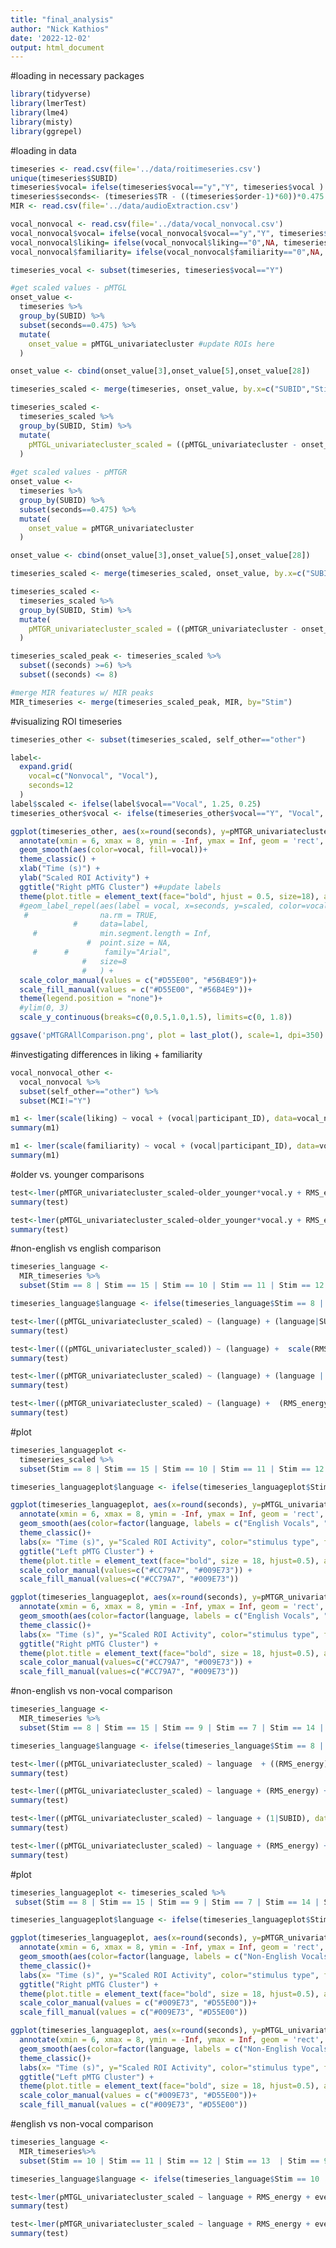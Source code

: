 ```yaml
---
title: "final_analysis"
author: "Nick Kathios"
date: '2022-12-02'
output: html_document
---
```

#loading in necessary packages
```r
library(tidyverse)
library(lmerTest)
library(lme4)
library(misty)
library(ggrepel)
```

#loading in data
```r
timeseries <- read.csv(file='../data/roitimeseries.csv')
unique(timeseries$SUBID)
timeseries$vocal= ifelse(timeseries$vocal=="y","Y", timeseries$vocal ) #recoding some values
timeseries$seconds<- (timeseries$TR - ((timeseries$order-1)*60))*0.475 # adding seconds to df
MIR <- read.csv(file='../data/audioExtraction.csv')

vocal_nonvocal <- read.csv(file='../data/vocal_nonvocal.csv')
vocal_nonvocal$vocal= ifelse(vocal_nonvocal$vocal=="y","Y", timeseries$vocal ) #recoding some values
vocal_nonvocal$liking= ifelse(vocal_nonvocal$liking=="0",NA, timeseries$liking ) #recoding some values
vocal_nonvocal$familiarity= ifelse(vocal_nonvocal$familiarity=="0",NA, timeseries$familiarity ) #recoding some values

timeseries_vocal <- subset(timeseries, timeseries$vocal=="Y")

#get scaled values - pMTGL
onset_value <- 
  timeseries %>%
  group_by(SUBID) %>%
  subset(seconds==0.475) %>%
  mutate(
    onset_value = pMTGL_univariatecluster #update ROIs here
  )

onset_value <- cbind(onset_value[3],onset_value[5],onset_value[28])

timeseries_scaled <- merge(timeseries, onset_value, by.x=c("SUBID","Stim"), by.y=c("SUBID", "Stim"))

timeseries_scaled <-
  timeseries_scaled %>%
  group_by(SUBID, Stim) %>%
  mutate(
    pMTGL_univariatecluster_scaled = ((pMTGL_univariatecluster - onset_value)/sd(pMTGL_univariatecluster)) #update ROIs here
  )
  
#get scaled values - pMTGR
onset_value <- 
  timeseries %>%
  group_by(SUBID) %>%
  subset(seconds==0.475) %>%
  mutate(
    onset_value = pMTGR_univariatecluster
  )

onset_value <- cbind(onset_value[3],onset_value[5],onset_value[28])

timeseries_scaled <- merge(timeseries_scaled, onset_value, by.x=c("SUBID","Stim"), by.y=c("SUBID", "Stim"))

timeseries_scaled <-
  timeseries_scaled %>%
  group_by(SUBID, Stim) %>%
  mutate(
    pMTGR_univariatecluster_scaled = ((pMTGR_univariatecluster - onset_value.y)/sd(pMTGR_univariatecluster)) 
  )

timeseries_scaled_peak <- timeseries_scaled %>%
  subset((seconds) >=6) %>%
  subset((seconds) <= 8)

#merge MIR features w/ MIR peaks
MIR_timeseries <- merge(timeseries_scaled_peak, MIR, by="Stim")
```


#visualizing ROI timeseries
```r
timeseries_other <- subset(timeseries_scaled, self_other=="other")

label<-
  expand.grid(
    vocal=c("Nonvocal", "Vocal"),
    seconds=12
  )
label$scaled <- ifelse(label$vocal=="Vocal", 1.25, 0.25)
timeseries_other$vocal <- ifelse(timeseries_other$vocal=="Y", "Vocal", "Nonvocal")

ggplot(timeseries_other, aes(x=round(seconds), y=pMTGR_univariatecluster_scaled)) + 
  annotate(xmin = 6, xmax = 8, ymin = -Inf, ymax = Inf, geom = 'rect', alpha = 0.4, fill="#F0E442") +
  geom_smooth(aes(color=vocal, fill=vocal))+
  theme_classic() +
  xlab("Time (s)") +
  ylab("Scaled ROI Activity") +
  ggtitle("Right pMTG Cluster") +#update labels
  theme(plot.title = element_text(face="bold", hjust = 0.5, size=18), axis.text=element_text(size=15), axis.title=element_text(size=15))+
  #geom_label_repel(aes(label = vocal, x=seconds, y=scaled, color=vocal),
   #                na.rm = TRUE,
              #     data=label,
     #              min.segment.length = Inf,
                 #  point.size = NA,
     #      #        family="Arial",
                #   size=8
                #   ) +
  scale_color_manual(values = c("#D55E00", "#56B4E9"))+
  scale_fill_manual(values = c("#D55E00", "#56B4E9"))+
  theme(legend.position = "none")+
  #ylim(0, 3)
  scale_y_continuous(breaks=c(0,0.5,1.0,1.5), limits=c(0, 1.8))

ggsave('pMTGRAllComparison.png', plot = last_plot(), scale=1, dpi=350)
```


#investigating differences in liking + familiarity
```r
vocal_nonvocal_other <- 
  vocal_nonvocal %>%
  subset(self_other=="other") %>%
  subset(MCI!="Y")

m1 <- lmer(scale(liking) ~ vocal + (vocal|participant_ID), data=vocal_nonvocal_other)
summary(m1)

m1 <- lmer(scale(familiarity) ~ vocal + (vocal|participant_ID), data=vocal_nonvocal_other)
summary(m1)
```

#older vs. younger comparisons
```r
test<-lmer(pMTGR_univariatecluster_scaled~older_younger*vocal.y + RMS_energy + event_density + (vocal.y + RMS_energy + event_density|SUBID), data=MIR_timeseries, control=lmerControl(optimizer="bobyqa"))
summary(test)

test<-lmer(pMTGL_univariatecluster_scaled~older_younger*vocal.y + RMS_energy + event_density + (vocal.y + RMS_energy + event_density|SUBID), data=MIR_timeseries,control=lmerControl(optimizer="bobyqa"))
summary(test)
```

#non-english vs english comparison
```r
timeseries_language <-
  MIR_timeseries %>%
  subset(Stim == 8 | Stim == 15 | Stim == 10 | Stim == 11 | Stim == 12 | Stim == 13 )

timeseries_language$language <- ifelse(timeseries_language$Stim == 8 | timeseries_language$Stim == 15, "Non-English", "English")

test<-lmer((pMTGL_univariatecluster_scaled) ~ (language) + (language|SUBID), data=timeseries_language) #random  intercepts + slopes
summary(test)

test<-lmer(((pMTGL_univariatecluster_scaled)) ~ (language) +  scale(RMS_energy) + scale(event_density) + (language + scale(RMS_energy) + scale(event_density)|SUBID), data=timeseries_language,control=lmerControl(optimizer="bobyqa")) #random  intercepts + slopes
summary(test)

test<-lmer((pMTGR_univariatecluster_scaled) ~ (language) + (language | SUBID), data=timeseries_language, control=lmerControl(optimizer="bobyqa")) #random  intercepts + slopes
summary(test)

test<-lmer((pMTGR_univariatecluster_scaled) ~ (language) +  (RMS_energy) + (event_density) + (language + (RMS_energy) + (event_density)|SUBID), data=timeseries_language, control=lmerControl(optimizer="bobyqa")) #random  intercepts + slopes
summary(test)
```

#plot
```r
timeseries_languageplot <-
  timeseries_scaled %>%
  subset(Stim == 8 | Stim == 15 | Stim == 10 | Stim == 11 | Stim == 12 | Stim == 13 )

timeseries_languageplot$language <- ifelse(timeseries_languageplot$Stim == 8 | timeseries_languageplot$Stim == 15, "Non-English", "English")

ggplot(timeseries_languageplot, aes(x=round(seconds), y=pMTGL_univariatecluster_scaled)) + 
  annotate(xmin = 6, xmax = 8, ymin = -Inf, ymax = Inf, geom = 'rect', alpha = 0.3, fill="#F0E442")+
  geom_smooth(aes(color=factor(language, labels = c("English Vocals", "Non-English Vocals")), fill=factor(language, labels = c("English Vocals", "Non-English Vocals"))), alpha=0.2) +
  theme_classic()+
  labs(x= "Time (s)", y="Scaled ROI Activity", color="stimulus type", fill="stimulus type")+
  ggtitle("Left pMTG Cluster") +
  theme(plot.title = element_text(face="bold", size = 18, hjust=0.5), axis.text=element_text(size=15), axis.title=element_text(size=15)) +
  scale_color_manual(values=c("#CC79A7", "#009E73")) +
  scale_fill_manual(values=c("#CC79A7", "#009E73"))

ggplot(timeseries_languageplot, aes(x=round(seconds), y=pMTGR_univariatecluster_scaled)) + 
  annotate(xmin = 6, xmax = 8, ymin = -Inf, ymax = Inf, geom = 'rect', alpha = 0.3, fill="#F0E442")+
  geom_smooth(aes(color=factor(language, labels = c("English Vocals", "Non-English Vocals")), fill=factor(language, labels = c("English Vocals", "Non-English Vocals"))), alpha=0.2) +
  theme_classic()+
  labs(x= "Time (s)", y="Scaled ROI Activity", color="stimulus type", fill="stimulus type")+
  ggtitle("Right pMTG Cluster") +
  theme(plot.title = element_text(face="bold", size = 18, hjust=0.5), axis.text=element_text(size=15), axis.title=element_text(size=15)) +
  scale_color_manual(values=c("#CC79A7", "#009E73")) +
  scale_fill_manual(values=c("#CC79A7", "#009E73"))
```

#non-english vs non-vocal comparison
```r
timeseries_language <-
  MIR_timeseries %>%
  subset(Stim == 8 | Stim == 15 | Stim == 9 | Stim == 7 | Stim == 14 | Stim == 17 )

timeseries_language$language <- ifelse(timeseries_language$Stim == 8 | timeseries_language$Stim == 15, "Non-English", "Non-Vocal")

test<-lmer((pMTGL_univariatecluster_scaled) ~ language  + ((RMS_energy) |SUBID), data=timeseries_language, control=lmerControl(optimizer="bobyqa")) #random intercepts
summary(test)

test<-lmer((pMTGL_univariatecluster_scaled) ~ language + (RMS_energy) + (event_density) + (language + (RMS_energy) |SUBID), data=timeseries_language, control=lmerControl(optimizer="bobyqa")) #random intercepts
summary(test)

test<-lmer((pMTGL_univariatecluster_scaled) ~ language + (1|SUBID), data=timeseries_language, control=lmerControl(optimizer="bobyqa")) #random intercepts
summary(test)

test<-lmer((pMTGL_univariatecluster_scaled) ~ language + (RMS_energy) + (event_density) + (language + (RMS_energy) |SUBID), data=timeseries_language, control=lmerControl(optimizer="bobyqa")) #random intercepts
summary(test)
```

#plot
```r
timeseries_languageplot <- timeseries_scaled %>%
 subset(Stim == 8 | Stim == 15 | Stim == 9 | Stim == 7 | Stim == 14 | Stim == 17 )

timeseries_languageplot$language <- ifelse(timeseries_languageplot$Stim == 8 | timeseries_languageplot$Stim == 15, "Non-English", "Non-Vocal")

ggplot(timeseries_languageplot, aes(x=round(seconds), y=pMTGR_univariatecluster_scaled)) + 
  annotate(xmin = 6, xmax = 8, ymin = -Inf, ymax = Inf, geom = 'rect', alpha = 0.3, fill="#F0E442")+
  geom_smooth(aes(color=factor(language, labels = c("Non-English Vocals", "Nonvocal")), fill=factor(language, labels = c("Non-English Vocals", "Nonvocal"))), alpha=0.2) +
  theme_classic()+
  labs(x= "Time (s)", y="Scaled ROI Activity", color="stimulus type", fill="stimulus type")+
  ggtitle("Right pMTG Cluster") +
  theme(plot.title = element_text(face="bold", size = 18, hjust=0.5), axis.text=element_text(size=15), axis.title=element_text(size=15)) +
  scale_color_manual(values = c("#009E73", "#D55E00"))+
  scale_fill_manual(values = c("#009E73", "#D55E00"))

ggplot(timeseries_languageplot, aes(x=round(seconds), y=pMTGL_univariatecluster_scaled)) + 
  annotate(xmin = 6, xmax = 8, ymin = -Inf, ymax = Inf, geom = 'rect', alpha = 0.3, fill="#F0E442")+
  geom_smooth(aes(color=factor(language, labels = c("Non-English Vocals", "Nonvocal")), fill=factor(language, labels = c("Non-English Vocals", "Nonvocal"))), alpha=0.2) +
  theme_classic()+
  labs(x= "Time (s)", y="Scaled ROI Activity", color="stimulus type", fill="stimulus type")+
  ggtitle("Left pMTG Cluster") +
  theme(plot.title = element_text(face="bold", size = 18, hjust=0.5), axis.text=element_text(size=15), axis.title=element_text(size=15)) +
  scale_color_manual(values = c("#009E73", "#D55E00"))+
  scale_fill_manual(values = c("#009E73", "#D55E00"))
```

#english vs non-vocal comparison
```r
timeseries_language <-
  MIR_timeseries%>%
  subset(Stim == 10 | Stim == 11 | Stim == 12 | Stim == 13  | Stim == 9 | Stim == 7 | Stim == 14 | Stim == 17 )

timeseries_language$language <- ifelse(timeseries_language$Stim == 10 | timeseries_language$Stim == 11 | timeseries_language$Stim == 12 | timeseries_language$Stim == 13, "English", "Non-Vocal")

test<-lmer(pMTGL_univariatecluster_scaled ~ language + RMS_energy + event_density + (RMS_energy + event_density + language|SUBID), data=timeseries_language,control=lmerControl(optimizer="bobyqa")) #random intercepts
summary(test)

test<-lmer(pMTGR_univariatecluster_scaled ~ language + RMS_energy + event_density + (language|SUBID), data=timeseries_language) #random intercepts
summary(test)
```